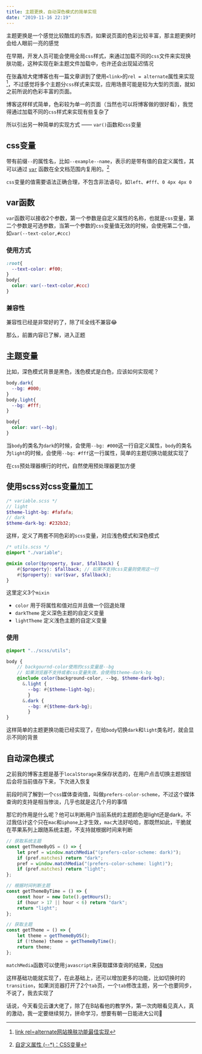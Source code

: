 ```yaml
---
title: 主题更换，自动深色模式的简单实现
date: "2019-11-16 22:19"
---
```


主题更换是一个感觉比较酷炫的东西，如果说页面的色彩比较丰富，那主题更换时会给人眼前一亮的感觉

在早期，开发人员可能会使用全局`css`样式，来通过加载不同的`css`文件来实现换肤功能，这种实现在新主题文件加载中，也许还会出现延迟情况

在张鑫旭大佬博客也有一篇文章讲到了使用`<link>`的`rel = alternate`属性来实现[^1]，不过感觉将多个主题分`css`样式来实现，应用场景可能是较为大型的页面，就如之前所说的色彩丰富的页面。

博客这样样式简单，色彩较为单一的页面（当然也可以将博客做的很好看），我觉得通过加载不同的`css`样式来实现有些复杂了

所以引出另一种简单的实现方式 —— `var()`函数和`css`变量

## css变量

带有前缀`--`的属性名，比如`--example--name`，表示的是带有值的自定义属性，其可以通过 [`var`](https://developer.mozilla.org/zh-CN/docs/Web/CSS/var) 函数在全文档范围内复用的。[^2]

`css`变量的值需要语法正确合理，不包含非法语句，如`left`、`#fff`、`0 4px 4px 0`

## var函数

`var`函数可以接收2个参数，第一个参数是自定义属性的名称，也就是`css`变量，第二个参数是可选参数，当第一个参数的`css`变量值无效的时候，会使用第二个值，如`var(--text-color,#ccc)`

### 使用方式

```css
:root{
  --text-color: #f00;
}
body{
  color: var(--text-color,#ccc)
}
```

### 兼容性

兼容性已经是非常好的了，除了IE全线不兼容😂

那么，前置内容已了解，进入正题

## 主题变量

比如，深色模式背景是黑色，浅色模式是白色，应该如何实现呢？

```css
body.dark{
  --bg: #000;
}
body.light{
  --bg: #fff;
}

body{
  color: var(--bg);
}
```

当`body`的类名为`dark`的时候，会使用`--bg: #000`这一行自定义属性，`body`的类名为`light`的时候，会使用`--bg: #fff`这一行属性，简单的主题切换功能就实现了

在`css`预处理器横行的时代，自然使用预处理器更加方便

## 使用scss对css变量加工

```scss
/* variable.scss */
// light
$theme-light-bg: #fafafa;
// dark
$theme-dark-bg: #232b32;
```

这样，定义了两套不同色彩的`scss`变量，对应浅色模式和深色模式

```scss
/* utils.scss */
@import "./variable";

@mixin color($property, $var, $fallback) {
    #{$property}: $fallback; // 如果不支持css变量则使用这一行
    #{$property}: var($var, $fallback);
}
```

这里定义3个`mixin`

- `color` 用于将属性和值对应并且做一个回退处理
- `darkTheme` 定义深色主题的自定义变量
- `lightTheme` 定义浅色主题的自定义变量

### 使用

```scss
@import "../scss/utils";

body {
    // backgournd-color使用的css变量是--bg
    // 如果浏览器不支持或者css变量失效，会使用$theme-dark-bg
    @include color(background-color, --bg, $theme-dark-bg);
      &.light {
        --bg: #{$theme-light-bg};
  		}
      &.dark {
        --bg: #{$theme-dark-bg};
  		}
}
```

这样简单的主题更换功能已经实现了，在给`body`切换`dark`和`light`类名时，就会显示不同的背景

## 自动深色模式

之前我的博客主题是基于`localStorage`来保存状态的，在用户点击切换主题按钮后会将当前值存下来，下次进入恢复

前段时间了解到一个`css`媒体查询值，叫做`prefers-color-scheme`，不过这个媒体查询的支持是相当惨淡，几乎也就是这几个月的事情

那它的作用是什么呢？他可以判断用户当前系统的主题颜色是light还是dark，不过我估计这个只在`mac`和`iphone`上才生效，`mac`大法好哈哈，那既然如此，干脆就在苹果系列上跟随系统主题，不支持就根据时间来判断

```javascript
// 获取系统主题
const getThemeByOS = () => {
    let pref = window.matchMedia("(prefers-color-scheme: dark)");
    if (pref.matches) return "dark";
    pref = window.matchMedia("(prefers-color-scheme: light)");
    if (pref.matches) return "light";
};

// 根据时间判断主题
const getThemeByTime = () => {
    const hour = new Date().getHours();
    if (hour > 17 || hour < 6) return "dark";
    return "light";
};

// 获取主题
const getTheme = () => {
    let theme = getThemeByOS();
    if (!theme) theme = getThemeByTime();
    return theme;
};
```

`matchMedia`函数可以使用`javascript`来获取媒体查询的结果，见[`MDN`](https://developer.mozilla.org/zh-CN/docs/Web/API/Window/matchMedia)

这样基础功能就实现了，在此基础上，还可以增加更多的功能，比如切换时的`transition`，如果浏览器打开了2个`tab`页，一个`tab`修改主题，另一个也要同步，不说了，我去实现了

话说，今天看见云谦大佬了，除了在B站看他的教学外，第一次肉眼看见真人，真的激动，我一定要继续努力，拼命学习，想要有朝一日能进大公司💪

[^1]:  [link rel=alternate网站换肤功能最佳实现](https://www.zhangxinxu.com/wordpress/2019/02/link-rel-alternate-website-skin/)
[^2]: [自定义属性 (--*)：CSS变量](https://developer.mozilla.org/zh-CN/docs/Web/CSS/--*)

